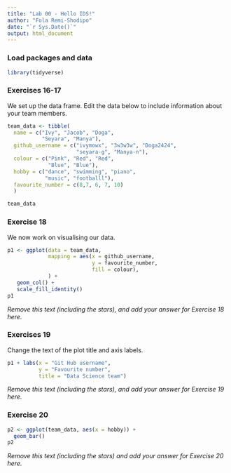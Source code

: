 ```yaml
---
title: "Lab 00 - Hello IDS!"
author: "Fola Remi-Shodipo"
date: "`r Sys.Date()`"
output: html_document
---
```


### Load packages and data

```r
library(tidyverse) 
```

### Exercises 16-17

We set up the data frame. Edit the data below to include information about your team members.

```r
team_data <- tibble(
  name = c("Ivy", "Jacob", "Doga", 
           "Seyara", "Manya"),
  github_username = c("ivymowx", "3w3w3w", "Doga2424", 
                      "seyara-g", "Manya-n"), 
  colour = c("Pink", "Red", "Red", 
             "Blue", "Blue"),
  hobby = c("dance", "swimming", "piano", 
            "music", "footballl"),
  favourite_number = c(8,7, 6, 7, 10)
  )

team_data
```

### Exercise 18

We now work on visualising our data. 

```r
p1 <- ggplot(data = team_data, 
             mapping = aes(x = github_username, 
                           y = favourite_number,
                           fill = colour), 
             ) +
   geom_col() +
   scale_fill_identity()
p1
```


*Remove this text (including the stars), and add your answer for Exercise 18 here.*

### Exercises 19

Change the text of the plot title and axis labels.

```r
p1 + labs(x = "Git Hub username", 
          y = "Favourite number",
          title = "Data Science team")
```

*Remove this text (including the stars), and add your answer for Exercise 19 here.*

### Exercise 20

```r
p2 <- ggplot(team_data, aes(x = hobby)) +
  geom_bar()
p2
```

*Remove this text (including the stars) and add your answer for Exercise 20 here.*

